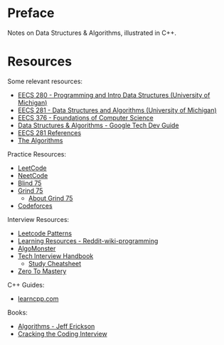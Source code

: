 # Preface {.unnumbered}

Notes on Data Structures & Algorithms, illustrated in C++.

# Resources {.unnumbered}

Some relevant resources:

- [EECS 280 - Programming and Intro Data Structures (University of Michigan)](https://eecs280.org/)
- [EECS 281 - Data Structures and Algorithms (University of Michigan)](https://eecs281staff.github.io/eecs281.org/)
- [EECS 376 - Foundations of Computer Science](https://eecs376.org/)
- [Data Structures & Algorithms - Google Tech Dev Guide](https://techdevguide.withgoogle.com/paths/data-structures-and-algorithms/)
- [EECS 281 References](https://datastructures.maximal.io/)
- [The Algorithms](https://github.com/TheAlgorithms)

Practice Resources:

- [LeetCode](https://leetcode.com/problemset/)
- [NeetCode](https://neetcode.io/)
- [Blind 75](https://neetcode.io/practice)
- [Grind 75](https://www.techinterviewhandbook.org/grind75/)
  - [About Grind 75](https://www.techinterviewhandbook.org/grind75/about)
- [Codeforces](https://codeforces.com/problemset)

Interview Resources:

- [Leetcode Patterns](https://seanprashad.com/leetcode-patterns/)
- [Learning Resources - Reddit-wiki-programming](https://github.com/avgspacelover/Reddit-wiki-programming)
- [AlgoMonster](https://algo.monster/)
- [Tech Interview Handbook](https://www.techinterviewhandbook.org/)
  - [Study Cheatsheet](https://www.techinterviewhandbook.org/algorithms/study-cheatsheet/)
- [Zero To Mastery](https://zerotomastery.io/cheatsheets/data-structures-and-algorithms-cheat-sheet/)

C++ Guides:

- [learncpp.com](https://www.learncpp.com/)

Books:

- [Algorithms - Jeff Erickson](https://jeffe.cs.illinois.edu/teaching/algorithms/)
- [Cracking the Coding Interview]()